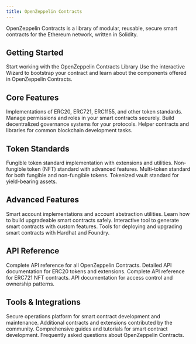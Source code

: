 ```yaml
---
title: OpenZeppelin Contracts
---
```


OpenZeppelin Contracts is a library of modular, reusable, secure smart contracts for the Ethereum network, written in Solidity.

## Getting Started

<Cards>
  <Card href="/contracts/5.x/" title="Contracts Overview">
    Start working with the OpenZeppelin Contracts Library
  </Card>
  <Card href="/contracts/5.x/wizard" title="Wizard">
    Use the interactive Wizard to bootstrap your contract and learn about the components offered in OpenZeppelin Contracts.
  </Card>
</Cards>

## Core Features

<Cards>
  <Card href="/contracts/5.x/tokens" title="Token Standards">
    Implementations of ERC20, ERC721, ERC1155, and other token standards.
  </Card>
  <Card href="/contracts/5.x/access-control" title="Access Control">
    Manage permissions and roles in your smart contracts securely.
  </Card>
  <Card href="/contracts/5.x/governance" title="Governance">
    Build decentralized governance systems for your protocols.
  </Card>
  <Card href="/contracts/5.x/utilities" title="Utilities">
    Helper contracts and libraries for common blockchain development tasks.
  </Card>
</Cards>

## Token Standards

<Cards>
  <Card href="/contracts/5.x/erc20" title="ERC-20">
    Fungible token standard implementation with extensions and utilities.
  </Card>
  <Card href="/contracts/5.x/erc721" title="ERC-721">
    Non-fungible token (NFT) standard with advanced features.
  </Card>
  <Card href="/contracts/5.x/erc1155" title="ERC-1155">
    Multi-token standard for both fungible and non-fungible tokens.
  </Card>
  <Card href="/contracts/5.x/erc4626" title="ERC-4626">
    Tokenized vault standard for yield-bearing assets.
  </Card>
</Cards>

## Advanced Features

<Cards>
  <Card href="/contracts/5.x/account-abstraction" title="Account Abstraction">
    Smart account implementations and account abstraction utilities.
  </Card>
  <Card href="/contracts/5.x/upgradeable" title="Upgradeable Contracts">
    Learn how to build upgradeable smart contracts safely.
  </Card>
  <Card href="/wizard" title="Contracts Wizard">
    Interactive tool to generate smart contracts with custom features.
  </Card>
  <Card href="/upgrade-plugins" title="Upgrades Plugins">
    Tools for deploying and upgrading smart contracts with Hardhat and Foundry.
  </Card>
</Cards>

## API Reference

<Cards>
  <Card href="/contracts/5.x/api" title="API Overview">
    Complete API reference for all OpenZeppelin Contracts.
  </Card>
  <Card href="/contracts/5.x/api/token/ERC20" title="ERC20 API">
    Detailed API documentation for ERC20 tokens and extensions.
  </Card>
  <Card href="/contracts/5.x/api/token/ERC721" title="ERC721 API">
    Complete API reference for ERC721 NFT contracts.
  </Card>
  <Card href="/contracts/5.x/api/access" title="Access Control API">
    API documentation for access control and ownership patterns.
  </Card>
</Cards>

## Tools & Integrations

<Cards>
  <Card href="/defender" title="OpenZeppelin Defender">
    Secure operations platform for smart contract development and maintenance.
  </Card>
  <Card href="/community-contracts" title="Community Contracts">
    Additional contracts and extensions contributed by the community.
  </Card>
  <Card href="/contracts/5.x/learn" title="Learning Resources">
    Comprehensive guides and tutorials for smart contract development.
  </Card>
  <Card href="/contracts/5.x/faq" title="FAQ">
    Frequently asked questions about OpenZeppelin Contracts.
  </Card>
</Cards>
